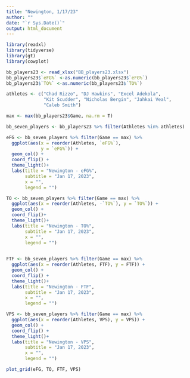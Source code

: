 ```yaml
---
title: "Newington, 1/17/23"
author: ""
date: "`r Sys.Date()`"
output: html_document
---
```


```r

library(readxl)
library(tidyverse)
library(gt)
library(cowplot)
```

```r
bb_players23 <- read_xlsx("BB_players23.xlsx")
bb_players23$`eFG%` <-as.numeric(bb_players23$`eFG%`)
bb_players23$`TO%` <-as.numeric(bb_players23$`TO%`)

athletes <- c("Chad Rizzo", "DJ Hawkins", "Excel Adekola",
              "Kit Scudder", "Nicholas Bergin", "Jahkai Veal", 
              "Caleb Smith")

max <- max(bb_players23$Game, na.rm = T)

bb_seven_players <- bb_players23 %>% filter(Athletes %in% athletes)

```

```r
eFG <- bb_seven_players %>% filter(Game == max) %>% 
  ggplot(aes(x = reorder(Athletes, `eFG%`), 
             y = `eFG%`)) + 
  geom_col() + 
  coord_flip() +
  theme_light()+
  labs(title = "Newington - eFG%",
       subtitle = "Jan 17, 2023",
       x = "",
       legend = "")

TO <- bb_seven_players %>% filter(Game == max) %>%
  ggplot(aes(x = reorder(Athletes, -`TO%`), y = `TO%`)) +
  geom_col() + 
  coord_flip()+
  theme_light()+
  labs(title = "Newington - TO%",
       subtitle = "Jan 17, 2023",
       x = "",
       legend = "")
  

FTF <- bb_seven_players %>% filter(Game == max) %>% 
  ggplot(aes(x = reorder(Athletes, FTF), y = FTF)) + 
  geom_col() + 
  coord_flip() +
  theme_light()+
  labs(title = "Newington - FTF",
       subtitle = "Jan 17, 2023",
       x = "",
       legend = "")

VPS <- bb_seven_players %>% filter(Game == max) %>% 
  ggplot(aes(x = reorder(Athletes, VPS), y = VPS)) + 
  geom_col() + 
  coord_flip() +
  theme_light()+
  labs(title = "Newington - VPS",
       subtitle = "Jan 17, 2023",
       x = "",
       legend = "")

plot_grid(eFG, TO, FTF, VPS)
```

